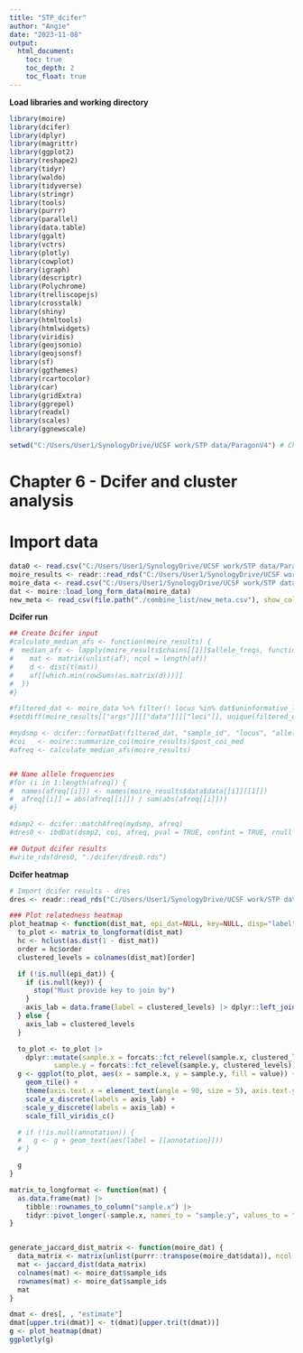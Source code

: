 ---
title: "STP_dcifer"
author: "Angie"
date: "2023-11-08"
output: 
  html_document:
    toc: true
    toc_depth: 2
    toc_float: true
---

**Load libraries and working directory**
```{r load libs, echo=FALSE, warning = FALSE, message= FALSE}

library(moire)
library(dcifer)
library(dplyr)
library(magrittr)
library(ggplot2)
library(reshape2)
library(tidyr)
library(waldo)
library(tidyverse)
library(stringr)
library(tools)
library(purrr)
library(parallel)
library(data.table)
library(ggalt)
library(vctrs)
library(plotly)
library(cowplot)
library(igraph)
library(descriptr)
library(Polychrome)
library(trelliscopejs)
library(crosstalk)
library(shiny)
library(htmltools)
library(htmlwidgets)
library(viridis)
library(geojsonio)
library(geojsonsf)
library(sf)
library(ggthemes)
library(rcartocolor)
library(car)
library(gridExtra)
library(ggrepel)
library(readxl)
library(scales)
library(ggnewscale)

setwd("C:/Users/User1/SynologyDrive/UCSF work/STP data/ParagonV4") # Change it to your dir path
```


# Chapter 6 - Dcifer and cluster analysis


# Import data
```{r import data, echo=FALSE, warning = FALSE, message= FALSE}
data0 <- read.csv("C:/Users/User1/SynologyDrive/UCSF work/STP data/ParagonV4/data0.csv", header = T)
moire_results <- readr::read_rds("C:/Users/User1/SynologyDrive/UCSF work/STP data/ParagonV4/moire/moire_results.rds")
moire_data <- read.csv("C:/Users/User1/SynologyDrive/UCSF work/STP data/ParagonV4/moire/moire_data.csv", header = T)
dat <- moire::load_long_form_data(moire_data)
new_meta <- read_csv(file.path("./combine_list/new_meta.csv"), show_col_types = FALSE)
```


**Dcifer run**
```{r Dcifer run, echo=FALSE, warning = FALSE, message= FALSE}

## Create Dcifer input
#calculate_median_afs <- function(moire_results) {
#  median_afs <- lapply(moire_results$chains[[1]]$allele_freqs, function(af) {
#    mat <- matrix(unlist(af), ncol = length(af))
#    d <- dist(t(mat))
#    af[[which.min(rowSums(as.matrix(d)))]]
#  })
#}

#filtered_dat <- moire_data %>% filter(! locus %in% dat$uninformative_loci)
#setdiff(moire_results[["args"]][["data"]][["loci"]], unique(filtered_dat$locus))

#mydsmp <- dcifer::formatDat(filtered_dat, "sample_id", "locus", "allele")
#coi   <- moire::summarize_coi(moire_results)$post_coi_med
#afreq <- calculate_median_afs(moire_results)


## Name allele frequencies
#for (i in 1:length(afreq)) {
#  names(afreq[[i]]) <- names(moire_results$data$data[[i]][[1]])
#  afreq[[i]] = abs(afreq[[i]]) / sum(abs(afreq[[i]]))
#}

#dsmp2 <- dcifer::matchAfreq(mydsmp, afreq)
#dres0 <- ibdDat(dsmp2, coi, afreq, pval = TRUE, confint = TRUE, rnull = 0, alpha = 0.05, nr = 1e3)   

## Output dcifer results
#write_rds(dres0, "./dcifer/dres0.rds")

```



**Dcifer heatmap**
```{r Dcifer heatmap, echo=FALSE, warning = FALSE, message= FALSE}

# Import dcifer results - dres
dres <- readr::read_rds("C:/Users/User1/SynologyDrive/UCSF work/STP data/ParagonV4/dcifer/dcifer_results.rds")

### Plot relatedness heatmap
plot_heatmap <- function(dist_mat, epi_dat=NULL, key=NULL, disp="label", annotation=NULL) {
  to_plot <- matrix_to_longformat(dist_mat)
  hc <- hclust(as.dist(1 - dist_mat))
  order = hc$order
  clustered_levels = colnames(dist_mat)[order]

  if (!is.null(epi_dat)) {
    if (is.null(key)) {
      stop("Must provide key to join by")
    }
    axis_lab = data.frame(label = clustered_levels) |> dplyr::left_join(epi_dat, by=c("label" = key)) |> dplyr::pull(disp)
  } else {
    axis_lab = clustered_levels
  }

  to_plot <- to_plot |>
    dplyr::mutate(sample.x = forcats::fct_relevel(sample.x, clustered_levels),
           sample.y = forcats::fct_relevel(sample.y, clustered_levels))
  g <- ggplot(to_plot, aes(x = sample.x, y = sample.y, fill = value)) +
    geom_tile() +
    theme(axis.text.x = element_text(angle = 90, size = 5), axis.text.y = element_text(size =5)) +
    scale_x_discrete(labels = axis_lab) +
    scale_y_discrete(labels = axis_lab) +
    scale_fill_viridis_c()

  # if (!is.null(annotation)) {
  #   g <- g + geom_text(aes(label = [[annotation]]))
  # }

  g
}

matrix_to_longformat <- function(mat) {
  as.data.frame(mat) |>
    tibble::rownames_to_column("sample.x") |>
    tidyr::pivot_longer(-sample.x, names_to = "sample.y", values_to = "value")
}


generate_jaccard_dist_matrix <- function(moire_dat) {
  data_matrix <- matrix(unlist(purrr::transpose(moire_dat$data)), ncol = length(moire_dat$sample_ids), byrow = F)
  mat <- jaccard_dist(data_matrix)
  colnames(mat) <- moire_dat$sample_ids
  rownames(mat) <- moire_dat$sample_ids
  mat
}

dmat <- dres[, , "estimate"]
dmat[upper.tri(dmat)] <- t(dmat)[upper.tri(t(dmat))]
g <- plot_heatmap(dmat)
ggplotly(g)


```
